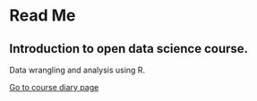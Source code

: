 # Read Me

## Introduction to open data science course.

Data wrangling and analysis using R.




[Go to course diary page](https://dawit2010.github.io/IODS-project/)